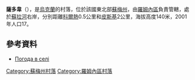 {{coord|50|41|24|N|33|25|22|E|scale:100000|display=title}}

'''薩多韋'''（{{lang-uk|Садове}}），是[[烏克蘭|烏克蘭]]的村落，位於該國東北部[[蘇梅州|蘇梅州]]，由[[羅姆內區|羅姆內區]]負責管轄，處於[[蘇拉河_(第聶伯河支流)|蘇拉河]]右岸，分別距離[[科爾熱_(羅姆內區)|科爾熱]]0.5公里和[[皮斯基_(羅姆內區)|皮斯基]]2公里，海拔高度140米，2001年人口17。

==參考資料==
*[http://weather.in.ua/ua/symskaja/23168 Погода в селі ] {{Wayback|url=http://weather.in.ua/ua/symskaja/23168 |date=20111219233914 }}

{{DEFAULTSORT:Садове}}
[[Category:蘇梅州村落|Category:蘇梅州村落]]
[[Category:羅姆內區村落|Category:羅姆內區村落]]


{{Sumy-geo-stub}}